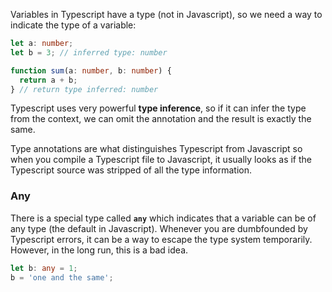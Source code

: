 Variables in Typescript have a type (not in Javascript), so we need a way to indicate the type of a variable:

```typescript
let a: number;
let b = 3; // inferred type: number

function sum(a: number, b: number) {
  return a + b;
} // return type inferred: number
```

Typescript uses very powerful **type inference**, so if it can infer the type from the context, we can omit the annotation and the result is exactly the same.

Type annotations are what distinguishes Typescript from Javascript so when you compile a Typescript file to Javascript, it usually looks as if the Typescript source was stripped of all the type information.

### Any

There is a special type called **`any`** which indicates that a variable can be of any type (the default in Javascript). Whenever you are dumbfounded by Typescript errors, it can be a way to escape the type system temporarily. However, in the long run, this is a bad idea.

```typescript
let b: any = 1;
b = 'one and the same';
```
